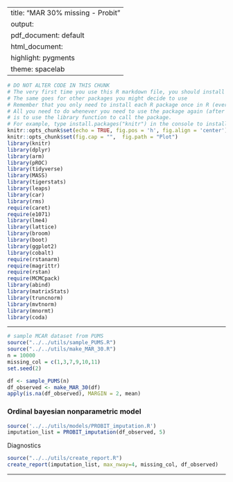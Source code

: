 
---
title: "MAR 30% missing - Probit"
output:
  pdf_document: default
  html_document:
    highlight: pygments
    theme: spacelab
---

```r
# DO NOT ALTER CODE IN THIS CHUNK
# The very first time you use this R markdown file, you should install each of the packages below.
# The same goes for other packages you might decide to use
# Remember that you only need to install each R package once in R (ever -- unless you change computers).
# All you need to do whenever you need to use the package again (after restarting the R session),
# is to use the library function to call the package.
# For example, type install.packages("knitr") in the console to install the knitr package. 
knitr::opts_chunk$set(echo = TRUE, fig.pos = 'h', fig.align = 'center')
knitr::opts_chunk$set(fig.cap = "",  fig.path = "Plot")
library(knitr)
library(dplyr)
library(arm)
library(pROC)
library(tidyverse)
library(MASS)
library(tigerstats)
library(leaps)
library(car)
library(rms)
require(caret)
require(e1071)
library(lme4) 
library(lattice)
library(broom)
library(boot)
library(ggplot2)
library(cobalt)
require(rstanarm)
require(magrittr)
require(rstan)
require(MCMCpack)
library(abind)
library(matrixStats)
library(truncnorm)
library(mvtnorm)
library(mnormt)
library(coda)
```

* * *
```r
# sample MCAR dataset from PUMS
source("../../utils/sample_PUMS.R")
source("../../utils/make_MAR_30.R")
n = 10000
missing_col = c(1,3,7,9,10,11)
set.seed(2)

df <- sample_PUMS(n)
df_observed <- make_MAR_30(df)
apply(is.na(df_observed), MARGIN = 2, mean)
```

### Ordinal bayesian nonparametric model

```r
source('../../utils/models/PROBIT_imputation.R')
imputation_list = PROBIT_imputation(df_observed, 5)
```

Diagnostics
```r
source("../../utils/create_report.R")
create_report(imputation_list, max_nway=4, missing_col, df_observed)
```

* * *



